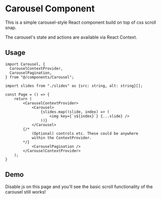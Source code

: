 # Carousel Component

This is a simple carousel-style React component build on top of css scroll snap.

The carousel's state and actions are available via React Context.

## Usage

```Page.tsx
import Carousel, {
  CarouselContextProvider,
  CarouselPagination,
} from "@/components/Carousel";

import slides from "./slides" as {src: string, alt: string}[];

const Page = () => {
    return (
        <CarouselContextProvider>
            <Carousel>
                {slides.map((slide, index) => (
                    <img key={`s${index}`} {...slide} />
                ))}
            </Carousel>
        {/*
            (Optional) controls etc. These could be anywhere
            within the ContextProvider.
        */}
            <CarouselPagination />
        </CarouselContextProvider>
    );
}
```

## Demo

Disable js on this page and you'll see the basic scroll functionality of the carousel still works!

